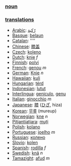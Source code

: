=== [[noun]] ===

=== [[translation]]s ===

*[[Arabic]]: [[رّكبة]]
*[[Basque]]: [[belaun]]
*[[Catalan]]: [[]] ''''
*[[Chinese]]: [[膝盖]]
*[[Czech]]: [[koleno]]
*[[Dutch]]: [[knie]] ''f''
*[[Finnish]]: [[polvi]]
*[[French]]: [[genou]] ''m''
*[[German]]: [[Knie]] ''n''
*[[Hawaiian]]: [[kuli]]
*[[Hungarian]]: [[térd]]
*[[Indonesian]]: [[lutut]]
*[[Interlingua]]: [[geniculo]], [[genu]]
*[[Italian]]: [[ginocchio]] ''m''
*[[Japanese]]: [[膝]] ([[ひざ]], hiza)
*[[Korean]]: [[무릎]] (mureup)
*[[Norwegian]]: [[kne]] ''n''
*[[Pitjantjatjara]]: [[muṯi]]
*[[Polish]]: [[kolano]]
*[[Portuguese]]: [[joelho]] ''m''
*[[Russian]]: [[колено]]
*[[Slovio]]: [[kolen]]
*[[Spanish]]: [[rodilla]] ''f''
*[[Swedish]]: [[knä]] ''n''
*[[Tamazight]]: [[afud]] ''m''